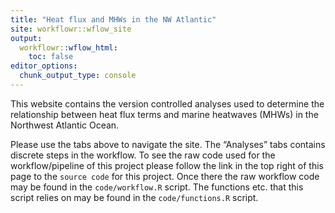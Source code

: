 ```yaml
---
title: "Heat flux and MHWs in the NW Atlantic"
site: workflowr::wflow_site
output:
  workflowr::wflow_html:
    toc: false
editor_options:
  chunk_output_type: console
---
```


This website contains the version controlled analyses used to determine the relationship between heat flux terms and marine heatwaves (MHWs) in the Northwest Atlantic Ocean.
  
Please use the tabs above to navigate the site. The "Analyses" tabs contains discrete steps in the workflow. To see the raw code used for the workflow/pipeline of this project please follow the link in the top right of this page to the `source code` for this project. Once there the raw workflow code may be found in the `code/workflow.R` script. The functions etc. that this script relies on may be found in the `code/functions.R` script.